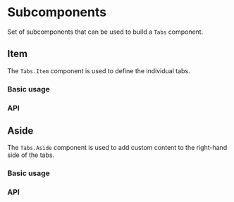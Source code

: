 

<Meta
  title="Components/Core/Navigation/Tabs/Subcomponents/Docs"
  of={ItemStories}
/>

# Subcomponents

Set of subcomponents that can be used to build a `Tabs` component.

## Item

The `Tabs.Item` component is used to define the individual tabs.

### Basic usage

<Canvas of={ItemStories.Item} />

### API

<ArgTypes of={ItemStories} />

## Aside

The `Tabs.Aside` component is used to add custom content to the right-hand side of the tabs.

### Basic usage

<Canvas of={AsideStories.Aside} />

### API

<ArgTypes of={AsideStories} />
